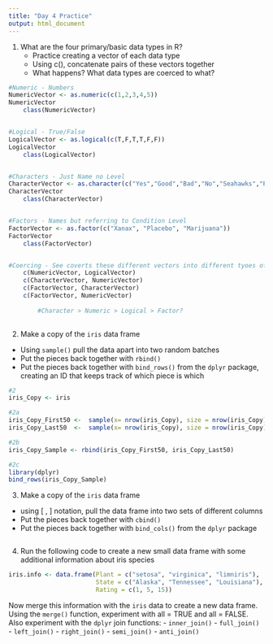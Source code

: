 ```yaml
---
title: "Day 4 Practice"
output: html_document
---
```


1. What are the four primary/basic data types in R?
   - Practice creating a vector of each data type
   - Using c(), concatenate pairs of these vectors together
   - What happens?  What data types are coerced to what?

```r

#Numeric - Numbers
NumericVector <- as.numeric(c(1,2,3,4,5))
NumericVector
    class(NumericVector)


#Logical - True/False
LogicalVector <- as.logical(c(T,F,T,T,F,F))
LogicalVector
    class(LogicalVector)


#Characters - Just Name no Level
CharacterVector <- as.character(c("Yes","Good","Bad","No","Seahawks","Playoffs","Russell Wilson","Fire Bevell"))
CharacterVector
    class(CharacterVector)


#Factors - Names but referring to Condition Level
FactorVector <- as.factor(c("Xanax", "Placebo", "Marijuana"))
FactorVector
    class(FactorVector)


#Coercing - See coverts these different vectors into different tyoes of data
    c(NumericVector, LogicalVector)
    c(CharacterVector, NumericVector)
    c(FactorVector, CharacterVector)
    c(FactorVector, NumericVector)
    
        #Character > Numeric > Logical > Factor?
    
```

2. Make a copy of the `iris` data frame
  - Using `sample()` pull the data apart into two random batches
  - Put the pieces back together with `rbind()`
  - Put the pieces back together with `bind_rows()` from the `dplyr` package, creating an ID that keeps track of which piece is which
  
  
```r
#2
iris_Copy <- iris

#2a
iris_Copy_First50 <-  sample(x= nrow(iris_Copy), size = nrow(iris_Copy)/2, replace = FALSE)
iris_Copy_Last50  <-  sample(x= nrow(iris_Copy), size = nrow(iris_Copy)/2, replace = FALSE)

#2b
iris_Copy_Sample <- rbind(iris_Copy_First50, iris_Copy_Last50)

#2c
library(dplyr)
bind_rows(iris_Copy_Sample)


```

3. Make a copy of the `iris` data frame
  - using [ , ] notation, pull the data frame into two sets of different columns
  - Put the pieces back together with `cbind()`
  - Put the pieces back together with `bind_cols()` from the `dplyr` package

```r


```

4. Run the following code to create a new small data frame with some additional information about iris species

```r
iris.info <- data.frame(Plant = c("setosa", "virginica", "limniris"),
                        State = c("Alaska", "Tennessee", "Louisiana"),
                        Rating = c(1, 5, 15))
```

Now merge this information with the `iris` data to create a new data frame. Using the `merge()` function, experiment with all = TRUE and all = FALSE. Also experiment with the `dplyr` join functions:
  - `inner_join()`
  - `full_join()`
  - `left_join()`
  - `right_join()`
  - `semi_join()`
  - `anti_join()`
  
```r

```

